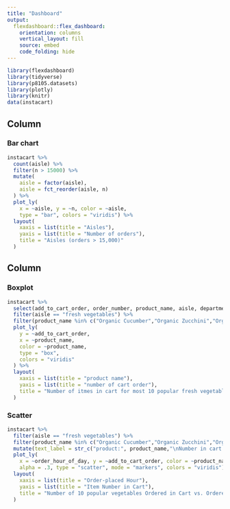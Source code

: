 ```yaml
---
title: "Dashboard"
output: 
  flexdashboard::flex_dashboard:
    orientation: columns
    vertical_layout: fill
    source: embed
    code_folding: hide
---
```

    

```r
library(flexdashboard)
library(tidyverse)
library(p8105.datasets)
library(plotly)
library(knitr)
data(instacart)
```

Column {data-width=650}
-----------------------------------------------------------------------

### Bar chart

```r
instacart %>% 
  count(aisle) %>% 
  filter(n > 15000) %>% 
  mutate(
    aisle = factor(aisle),
    aisle = fct_reorder(aisle, n)
  ) %>% 
  plot_ly(
    x = ~aisle, y = ~n, color = ~aisle, 
    type = "bar", colors = "viridis") %>% 
  layout(
    xaxis = list(title = "Aisles"),
    yaxis = list(title = "Number of orders"),
    title = "Aisles (orders > 15,000)"
  )
```

Column {data-width=650}
-----------------------------------------------------------------------

### Boxplot

```r
instacart %>% 
  select(add_to_cart_order, order_number, product_name, aisle, department) %>% 
  filter(aisle == "fresh vegetables") %>%
  filter(product_name %in% c("Organic Cucumber","Organic Zucchini","Organic Yellow Onion","Organic Garlic","Asparagus", "Organic Red Onion", "Yellow Onions", "Broccoli Crown", "Red Peppers", "Fresh Cauliflower")) %>%
  plot_ly(
    y = ~add_to_cart_order,
    x = ~product_name,
    color = ~product_name,
    type = "box",
    colors = "viridis"
  ) %>% 
  layout(
    xaxis = list(title = "product name"),
    yaxis = list(title = "number of cart order"),
    title = "Number of itmes in cart for most 10 popular fresh vegetables"
  ) 
```

### Scatter

```r
instacart %>% 
  filter(aisle == "fresh vegetables") %>% 
  filter(product_name %in% c("Organic Cucumber","Organic Zucchini","Organic Yellow Onion","Organic Garlic","Asparagus", "Organic Red Onion", "Yellow Onions", "Broccoli Crown", "Red Peppers", "Fresh Cauliflower")) %>% 
  mutate(text_label = str_c("product:", product_name,"\nNumber in cart:", order_number, "\nOrder-hour: ", order_hour_of_day)) %>%
  plot_ly(
    x = ~order_hour_of_day, y = ~add_to_cart_order, color = ~product_name, text = ~text_label,
    alpha = .3, type = "scatter", mode = "markers", colors = "viridis") %>% 
  layout(
    xaxis = list(title = "Order-placed Hour"),
    yaxis = list(title = "Item Number in Cart"),
    title = "Number of 10 popular vegetables Ordered in Cart vs. Ordered Hour"
  )
```

